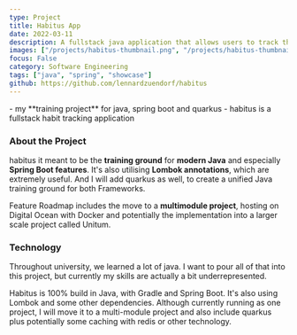 ```yaml
---
type: Project
title: Habitus App
date: 2022-03-11
description: A fullstack java application that allows users to track their habits and goals.
images: ["/projects/habitus-thumbnail.png", "/projects/habitus-thumbnail.png"]
focus: False
category: Software Engineering
tags: ["java", "spring", "showcase"]
github: https://github.com/lennardzuendorf/habitus
---
```


<Callout>
  - my **training project** for java, spring boot and quarkus - habitus is a
  fullstack habit tracking application
</Callout>

### About the Project

habitus it meant to be the **training ground** for **modern Java** and especially **Spring Boot features**. It's also utilising **Lombok annotations**, which are extremely useful. And I will add quarkus as well, to create a unified Java training ground for both Frameworks.

Feature Roadmap includes the move to a **multimodule project**, hosting on Digital Ocean with Docker and potentially the implementation into a larger scale project called Unitum.

### Technology

Throughout university, we learned a lot of java. I want to pour all of that into this project, but currently my skills are actually a bit underrepresented.

Habitus is 100% build in Java, with Gradle and Spring Boot. It's also using Lombok and some other dependencies. Although currently running as one project, I will move it to a multi-module project and also include quarkus plus potentially some caching with redis or other technology.
